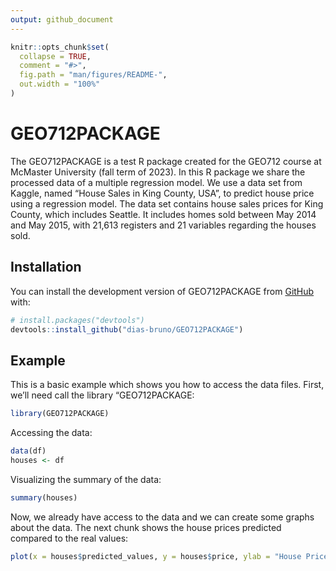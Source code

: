 ```yaml
---
output: github_document
---
```


<!-- README.md is generated from README.Rmd. Please edit that file -->

```r
knitr::opts_chunk$set(
  collapse = TRUE,
  comment = "#>",
  fig.path = "man/figures/README-",
  out.width = "100%"
)
```

# GEO712PACKAGE

The GEO712PACKAGE is a test R package created for the GEO712 course at McMaster University (fall term of 2023). In this R package we share the processed data of a multiple regression model. We use a data set from Kaggle, named "House Sales in King County, USA", to predict house price using a regression model. The data set contains house sales prices for King County, which includes Seattle. It includes homes sold between May 2014 and May 2015, with 21,613 registers and 21 variables regarding the houses sold.

## Installation

You can install the development version of GEO712PACKAGE from [GitHub](https://github.com/) with:

``` r
# install.packages("devtools")
devtools::install_github("dias-bruno/GEO712PACKAGE")
```

## Example

This is a basic example which shows you how to access the data files. First, we'll need call the library "GEO712PACKAGE:

```r
library(GEO712PACKAGE)
```

Accessing the data:

```r
data(df)
houses <- df
```

Visualizing the summary of the data:

```r
summary(houses)
```

Now, we already have access to the data and we can create some graphs about the data. The next chunk shows the house prices predicted compared to the real values:

```r
plot(x = houses$predicted_values, y = houses$price, ylab = "House Price ($)", xlab = "Price ($) Predicted", col='red', cex = 0.5, pch = 19) + abline(lm(houses$price ~ houses$predicted_values), lwd=2, col='blue')
```
